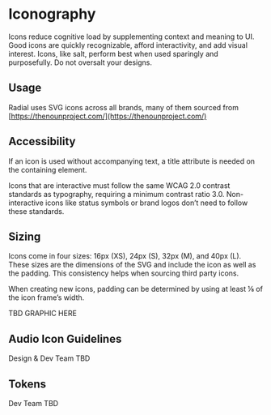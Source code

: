 
<Meta title="Foundations/Iconography" />


# Iconography

Icons reduce cognitive load by supplementing context and meaning to UI. Good icons are quickly recognizable, afford interactivity, and add visual interest. Icons, like salt, perform best when used sparingly and purposefully. Do not oversalt your designs.

## Usage

Radial uses SVG icons across all brands, many of them sourced from [https://thenounproject.com/](https://thenounproject.com/)


## Accessibility

If an icon is used without accompanying text, a title attribute is needed on the containing element.

Icons that are interactive must follow the same WCAG 2.0 contrast standards as typography, requiring a minimum contrast ratio 3.0. Non-interactive icons like status symbols or brand logos don’t need to follow these standards.

## Sizing

Icons come in four sizes: 16px (XS), 24px (S), 32px (M), and 40px (L). These sizes are the dimensions of the SVG and include the icon as well as the padding. This consistency helps when sourcing third party icons.

When creating new icons, padding can be determined by using at least ⅛ of the icon frame’s width.

TBD GRAPHIC HERE


## Audio Icon Guidelines

Design & Dev Team TBD

  
## Tokens

Dev Team TBD
